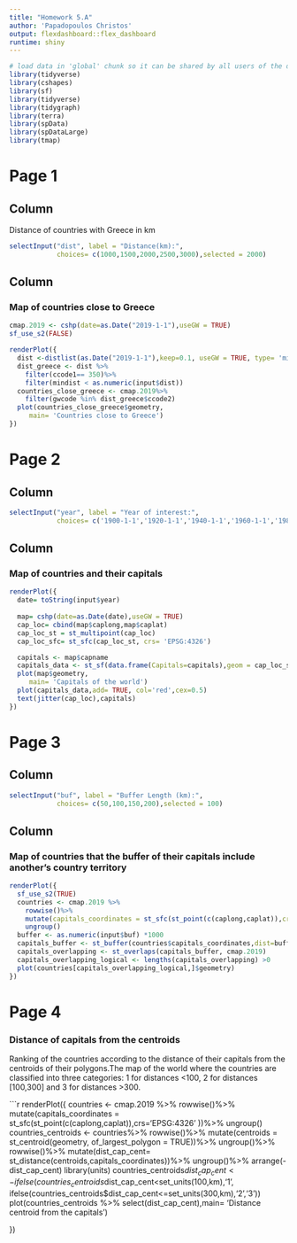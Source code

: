 ```yaml
---
title: "Homework 5.A"
author: 'Papadopoulos Christos'
output: flexdashboard::flex_dashboard
runtime: shiny
---
```


```r
# load data in 'global' chunk so it can be shared by all users of the dashboard
library(tidyverse)
library(cshapes)
library(sf)
library(tidyverse)
library(tidygraph)
library(terra)
library(spData)
library(spDataLarge)
library(tmap)
```
Page 1
===================================== 

Column {.sidebar}
-----------------------------------------------------------------------

Distance of countries with Greece in km

```r
selectInput("dist", label = "Distance(km):",
            choices= c(1000,1500,2000,2500,3000),selected = 2000)
```

Column
-----------------------------------------------------------------------

### Map of countries close to Greece

```r
cmap.2019 <- cshp(date=as.Date("2019-1-1"),useGW = TRUE)
sf_use_s2(FALSE)

```


```r
renderPlot({
  dist <-distlist(as.Date("2019-1-1"),keep=0.1, useGW = TRUE, type= 'mindist')
  dist_greece <- dist %>%
    filter(ccode1== 350)%>%
    filter(mindist < as.numeric(input$dist))
  countries_close_greece <- cmap.2019%>%
    filter(gwcode %in% dist_greece$ccode2)
  plot(countries_close_greece$geometry,
     main= 'Countries close to Greece')
})
```

Page 2
===================================== 
Column {.sidebar}
-----------------------------------------------------------------------

```r
selectInput("year", label = "Year of interest:",
            choices= c('1900-1-1','1920-1-1','1940-1-1','1960-1-1','1980-1-1','2000-1-1','2019-1-1'),selected = '2019-1-1')
```
Column
------------------------------------------------------------------------
### Map of countries and their capitals

```r
renderPlot({
  date= toString(input$year)
 
  map= cshp(date=as.Date(date),useGW = TRUE)
  cap_loc= cbind(map$caplong,map$caplat)
  cap_loc_st = st_multipoint(cap_loc)
  cap_loc_sfc= st_sfc(cap_loc_st, crs= 'EPSG:4326')

  capitals <- map$capname
  capitals_data <- st_sf(data.frame(Capitals=capitals),geom = cap_loc_sfc)
  plot(map$geometry,
     main= 'Capitals of the world')
  plot(capitals_data,add= TRUE, col='red',cex=0.5)
  text(jitter(cap_loc),capitals)
})

```
Page 3
===================================== 
Column {.sidebar}
-----------------------------------------------------------------------

```r
selectInput("buf", label = "Buffer Length (km):",
            choices= c(50,100,150,200),selected = 100)
```
Column
------------------------------------------------------------------------
### Map of countries that the buffer of their capitals include another's country territory 

```r
renderPlot({
  sf_use_s2(TRUE)
  countries <- cmap.2019 %>%
    rowwise()%>%
    mutate(capitals_coordinates = st_sfc(st_point(c(caplong,caplat)),crs='EPSG:4326' ))%>%
    ungroup()
  buffer <- as.numeric(input$buf) *1000 
  capitals_buffer <- st_buffer(countries$capitals_coordinates,dist=buffer)
  capitals_overlapping <- st_overlaps(capitals_buffer, cmap.2019)
  capitals_overlapping_logical <- lengths(capitals_overlapping) >0
  plot(countries[capitals_overlapping_logical,]$geometry)
})
```
Page 4
=====================================

###  Distance of capitals from the centroids
Ranking of  the countries according to the distance of their capitals from the
centroids of their polygons.The map of the world where the countries 
are classified into three categories: 1 for distances <100, 2 for distances
[100,300] and 3 for distances >300.

```r
renderPlot({
  countries <- cmap.2019 %>%
    rowwise()%>%
    mutate(capitals_coordinates = st_sfc(st_point(c(caplong,caplat)),crs='EPSG:4326' ))%>%
    ungroup()
  countries_centroids <- countries%>%
    rowwise()%>%
    mutate(centroids = st_centroid(geometry, of_largest_polygon = TRUE))%>%
    ungroup()%>%
    rowwise()%>%
    mutate(dist_cap_cent= st_distance(centroids,capitals_coordinates))%>%
    ungroup()%>%
    arrange(-dist_cap_cent)
  library(units)
  countries_centroids$dist_cap_cent <- ifelse(countries_centroids$dist_cap_cent<set_units(100,km),'1',
                                            ifelse(countries_centroids$dist_cap_cent<=set_units(300,km),'2','3'))
  plot(countries_centroids %>% select(dist_cap_cent),main= 'Distance centroid from the capitals')

})
